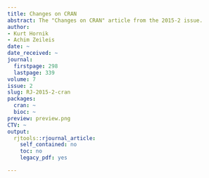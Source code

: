 ```yaml
---
title: Changes on CRAN
abstract: The "Changes on CRAN" article from the 2015-2 issue.
author:
- Kurt Hornik
- Achim Zeileis
date: ~
date_received: ~
journal:
  firstpage: 298
  lastpage: 339
volume: 7
issue: 2
slug: RJ-2015-2-cran
packages:
  cran: ~
  bioc: ~
preview: preview.png
CTV: ~
output:
  rjtools::rjournal_article:
    self_contained: no
    toc: no
    legacy_pdf: yes

---
```

